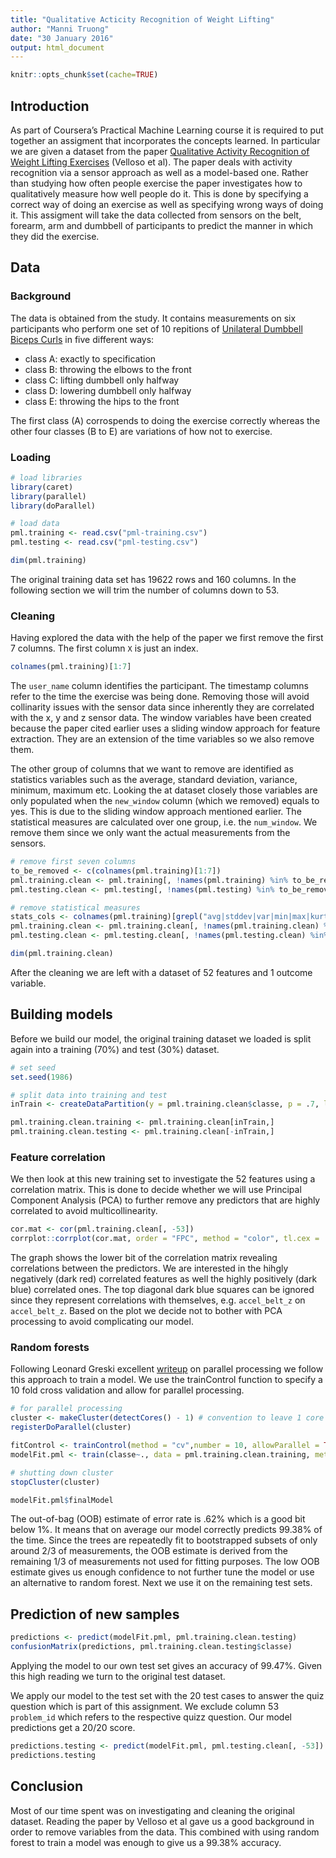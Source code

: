 ```yaml
---
title: "Qualitative Acticity Recognition of Weight Lifting"
author: "Manni Truong"
date: "30 January 2016"
output: html_document
---
```


```r
knitr::opts_chunk$set(cache=TRUE)
```

## Introduction

As part of Coursera's Practical Machine Learning course it is required to put together an assigment that incorporates the concepts learned. In particular we are given a dataset from the paper [Qualitative Activity Recognition of Weight Lifting Exercises][1] (Velloso et al). The paper deals with activity recognition via a sensor approach as well as a model-based one. Rather than studying how often people exercise the paper investigates how to qualitatively measure how well people do it. This is done by specifying a correct way of doing an exercise as well as specifying wrong ways of doing it. This assigment will take the data collected from sensors on the belt, forearm, arm and dumbbell of participants to predict the manner in which they did the exercise.  

## Data

### Background

The data is obtained from the study. It contains measurements on six participants who perform one set of 10 repitions of [Unilateral Dumbbell Biceps Curls][2] in five different ways:

- class A: exactly to specification 
- class B: throwing the elbows to the front 
- class C: lifting dumbbell only halfway 
- class D: lowering dumbbell only halfway 
- class E: throwing the hips to the front

The first class (A) corrospends to doing the exercise correctly whereas the other four classes (B to E) are variations of how not to exercise.

### Loading

```r

# load libraries
library(caret)
library(parallel)
library(doParallel)

# load data
pml.training <- read.csv("pml-training.csv")
pml.testing <- read.csv("pml-testing.csv")

dim(pml.training)

```

The original training data set has 19622 rows and 160 columns. In the following section we will trim the number of columns down to 53.

### Cleaning

Having explored the data with the help of the paper we first remove the first 7 columns. The first column `X` is just an index.  

```r
colnames(pml.training)[1:7]
```

The `user_name` column identifies the participant. The timestamp columns refer to the time the exercise was being done. Removing those will avoid collinarity issues with the sensor data since inherently they are correlated with the x, y and z sensor data. The window variables have been created because the paper cited earlier uses a sliding window approach for feature extraction. They are an extension of the time variables so we also remove them.

The other group of columns that we want to remove are identified as statistics variables such as the average, standard deviation, variance, minimum, maximum etc. Looking the at dataset closely those variables are only populated when the `new_window` column (which we removed) equals to yes. This is due to the sliding window approach mentioned earlier. The statistical measures are calculated over one group, i.e. the `num_window`. We remove them since we only want the actual measurements from the sensors.


```r
# remove first seven columns
to_be_removed <- c(colnames(pml.training)[1:7])
pml.training.clean <- pml.training[, !names(pml.training) %in% to_be_removed]
pml.testing.clean <- pml.testing[, !names(pml.testing) %in% to_be_removed]

# remove statistical measures
stats_cols <- colnames(pml.training)[grepl("avg|stddev|var|min|max|kurtosis|amplitude|skewness*", colnames(pml.training))]
pml.training.clean <- pml.training.clean[, !names(pml.training.clean) %in% stats_cols]
pml.testing.clean <- pml.testing.clean[, !names(pml.testing.clean) %in% stats_cols]

dim(pml.training.clean)
```

After the cleaning we are left with a dataset of 52 features and 1 outcome variable.

## Building models

Before we build our model, the original training dataset we loaded is split again into a training (70%) and test (30%) dataset. 

```r
# set seed
set.seed(1986)

# split data into training and test
inTrain <- createDataPartition(y = pml.training.clean$classe, p = .7, list = FALSE)

pml.training.clean.training <- pml.training.clean[inTrain,]
pml.training.clean.testing <- pml.training.clean[-inTrain,]

```

### Feature correlation
We then look at this new training set to investigate the 52 features using a correlation matrix. This is done to decide whether we will use Principal Component Analysis (PCA) to further remove any predictors that are highly correlated to avoid multicollinearity.  

```r

cor.mat <- cor(pml.training.clean[, -53])
corrplot::corrplot(cor.mat, order = "FPC", method = "color", tl.cex = .8, type = "lower")

```

The graph shows the lower bit of the correlation matrix revealing correlations between the predictors. We are interested in the hihgly negatively (dark red) correlated features as well the highly positively (dark blue) correlated ones. The top diagonal dark blue squares can be ignored since they represent correlations with themselves, e.g. `accel_belt_z` on `accel_belt_z`. Based on the plot we decide not to bother with PCA processing to avoid complicating our model.

### Random forests

Following Leonard Greski excellent [writeup][3] on parallel processing we follow this approach to train a model. We use the trainControl function to specify a 10 fold cross validation and allow for parallel processing. 

```r

# for parallel processing
cluster <- makeCluster(detectCores() - 1) # convention to leave 1 core for OS
registerDoParallel(cluster)

fitControl <- trainControl(method = "cv",number = 10, allowParallel = TRUE)
modelFit.pml <- train(classe~., data = pml.training.clean.training, method = "rf", trControl = fitControl)

# shutting down cluster
stopCluster(cluster)

```

```r

modelFit.pml$finalModel

```

The out-of-bag (OOB) estimate of error rate is .62% which is a good bit below 1%. It means that on average our model correctly predicts 99.38% of the time. Since the trees are repeatedly fit to bootstrapped subsets of only around 2/3 of measurements, the OOB estimate is derived from the remaining 1/3 of measurements not used for fitting purposes. The low OOB estimate gives us enough confidence to not further tune the model or use an alternative to random forest. Next we use it on the remaining test sets. 

## Prediction of new samples


```r

predictions <- predict(modelFit.pml, pml.training.clean.testing)
confusionMatrix(predictions, pml.training.clean.testing$classe)

```

Applying the model to our own test set gives an accuracy of 99.47%. Given this high reading we turn to the original test dataset.


We apply our model to the test set with the 20 test cases to answer the quiz question which is part of this assignment. We exclude column 53 `problem_id` which refers to the respective quizz question. Our model predictions get a 20/20 score.

```r

predictions.testing <- predict(modelFit.pml, pml.testing.clean[, -53])
predictions.testing

```


## Conclusion

Most of our time spent was on investigating and cleaning the original dataset. Reading the paper by Velloso et al gave us a good background in order to remove variables from the data. This combined with using random forest to train a model was enough to give us a 99.38% accuracy. 


[1]: http://groupware.les.inf.puc-rio.br/har
[2]: https://www.youtube.com/watch?v=YxtwA7XRK_g
[3]: https://github.com/lgreski/datasciencectacontent/blob/master/markdown/pml-randomForestPerformance.md

